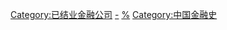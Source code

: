 [[Category:已结业金融公司|Category:已结业金融公司]]
[[Category:中国金融公司|-]]
[[Category:中国已结业公司|%]]
[[Category:中国金融史|Category:中国金融史]]